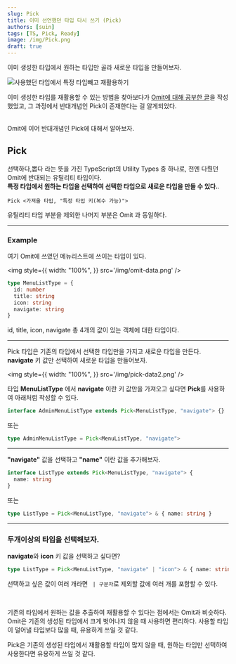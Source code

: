```yaml
---
slug: Pick
title: 이미 선언했던 타입 다시 쓰기 (Pick)
authors: [suin]
tags: [TS, Pick, Ready]
image: /img/Pick.png
draft: true
---
```


이미 생성한 타입에서 원하는 타입만 골라 새로운 타입을 만들어보자.

<!--truncate-->

![사용했던 타입에서 특정 타입빼고 재활용하기](/img/Pick.png)

이미 생성한 타입를 재활용할 수 있는 방법을 찾아보다가 [Omit에 대해 공부한 글](2023-09-29-mdx-blog-post.mdx)을 작성했었고, 그 과정에서 반대개념인 Pick이 존재한다는 걸 알게되었다.

<br />
Omit에 이어 반대개념인 Pick에 대해서 알아보자.

## Pick

선택하다,뽑다 라는 뜻을 가진 TypeScript의 Utility Types 중 하나로, 전엔 다뤘던 Omit에 반대되는 유틸리티 타입이다.<br/>
**특정 타입에서 원하는 타입을 선택하여 선택한 타입으로 새로운 타입을 만들 수 있다.**.

`Pick <가져올 타입, "특정 타입 키(복수 가능)">`

유틸리티 타입 부분을 제외한 나머지 부분은 Omit 과 동일하다.

---

### Example

여기 Omit에 쓰였던 메뉴리스트에 쓰이는 타입이 있다.

<img
  style={{
    width: "100%",
  }}
  src='/img/omit-data.png'
/>

```ts
type MenuListType = {
  id: number
  title: string
  icon: string
  navigate: string
}
```

id, title, icon, navigate 총 4개의 값이 있는 객체에 대한 타입이다.

---

Pick 타입은 기존의 타입에서 선택한 타입만을 가지고 새로운 타입을 만든다. **navigate** 키 값만 선택하여 새로운 타입을 만들어보자.

<img
  style={{
    width: "100%",
  }}
  src='/img/pick-data2.png'
/>

타입 **MenuListType** 에서 **navigate** 이란 키 값만을 가져오고 싶다면 **Pick**를 사용하여
아래처럼 작성할 수 있다.<br/>

```ts
interface AdminMenuListType extends Pick<MenuListType, "navigate"> {}
```

또는

```ts
type AdminMenuListType = Pick<MenuListType, "navigate">
```

---

**"navigate"** 값을 선택하고 **"name"** 이란 값을 추가해보자.

```ts
interface ListType extends Pick<MenuListType, "navigate"> {
  name: string
}
```

또는

```ts
type ListType = Pick<MenuListType, "navigate"> & { name: string }
```

---

### 두개이상의 타입을 선택해보자.

**navigate**와 **icon** 키 값을 선택하고 싶다면?

```ts
type ListType = Pick<MenuListType, "navigate" | "icon"> & { name: string }
```

선택하고 싶은 값이 여러 개라면 ` | 구분자`로 제외할 값에 여러 개를 포함할 수 있다.

<br />

기존의 타입에서 원하는 값을 추출하여 재활용할 수 있다는 점에서는 Omit과 비슷하다.
Omit은 기존의 생성된 타입에서 크게 벗어나지 않을 때 사용하면 편리하다. 사용할 타입이 덜어낼 타입보다 많을 때, 유용하게 쓰일 것 같다.

Pick은 기존의 생성된 타입에서 재활용할 타입이 많지 않을 때, 원하는 타입만 선택하여 사용한다면 유용하게 쓰일 것 같다.

<br />

<!-- [예시 코드 보러가기](https://www.typescriptlang.org/play?#code/C4TwDgpgBAshB2BXAMgSwM7ACrmgXigG8AoKKVAEwC4okBbAIwgCdSphVgAbCGzZ1PADmbVAGMA9vD7ABwtvACGAN1RDFwXlH6CRAX2LEA9EbIdu0QEg1gEXGogHAnAHmOAdVaiABhcCh41ECoE4A1x4oM1mADNFMWg0TABJeECQsKgIAA9NeAp0KAB5Ok4AHjgkCOxcABooACJzHjKAPkIDYkl4THYITABGKkLo2ND8IlFqKDaAJgBmYrZKrTKdYTKJsnEpGhnZXXmFFTUNadmhDb0AbgapZs12jq6Ylji+kkXBkfHRRpW9jbIlVXVNN7W5iZHQygSBQQo4UEELK5fIoDBFSClCqcKrVQyNM6tYDDTrwiF3AY0J4Ldgo3b-fYkpbScrvElfba-WkUg7HE5NYAtTDDHHg3BQAj3ciPMZU17MuSUzbfHZ-SWswwmKCGQxAA) -->
